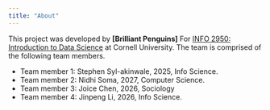 ```yaml
---
title: "About"
---
```


This project was developed by **\[Brilliant Penguins]** For [INFO 2950: Introduction to Data Science](https://info2950.infosci.cornell.edu) at Cornell University. The team is comprised of the following team members.

-   Team member 1: Stephen Syl-akinwale, 2025, Info Science.
-   Team member 2: Nidhi Soma, 2027, Computer Science.
-   Team member 3: Joice Chen, 2026, Sociology
-   Team member 4: Jinpeng Li, 2026, Info Science.

